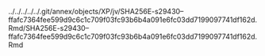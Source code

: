 ../../../../../.git/annex/objects/XP/jv/SHA256E-s29430--ffafc7364fee599d9c6c1c709f03fc93b6b4a091e6fc03dd7199097741df162d.Rmd/SHA256E-s29430--ffafc7364fee599d9c6c1c709f03fc93b6b4a091e6fc03dd7199097741df162d.Rmd